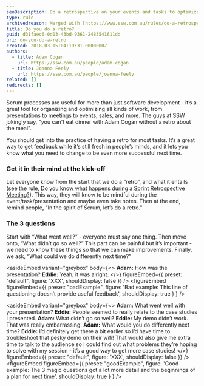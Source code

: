 ```yaml
---
seoDescription: Do a retrospective on your events and tasks to optimize future success with fresh feedback and improved processes.
type: rule
archivedreason: Merged with [https://www.ssw.com.au/rules/do-a-retrospective](/rules/do-a-retrospective)
title: Do you do a retro?
guid: d31faec6-0d03-43bd-9361-2483541611dd
uri: do-you-do-a-retro
created: 2018-03-15T04:19:31.0000000Z
authors:
  - title: Adam Cogan
    url: https://ssw.com.au/people/adam-cogan
  - title: Joanna Feely
    url: https://ssw.com.au/people/joanna-feely
related: []
redirects: []
---
```


Scrum processes are useful for more than just software development - it’s a great tool for organizing and optimizing all kinds of work, from presentations to meetings to events, sales, and more. The guys at SSW jokingly say, "you can't eat dinner with Adam Cogan without a retro about the meal".

You should get into the practice of having a retro for most tasks. It’s a great way to get feedback while it’s still fresh in people’s minds, and it lets you know what you need to change to be even more successful next time.
### Get it in their mind at the kick-off

Let everyone know from the start that we do a “retro”, and what it entails (see the rule, [Do you know what happens during a Sprint Retrospective Meeting?](/do-you-know-what-happens-at-a-sprint-retrospective-meeting)). This way, they will know to be mindful during the event/task/presentation and maybe even take notes.
Then at the end, remind people, “In the spirit of Scrum, let’s do a retro.”

### The 3 questions

Start with “What went well?” - everyone must say one thing.
Then move onto, “What didn’t go so well?” This part can be painful but it’s important - we need to know these things so that we can make improvements.
Finally, we ask, “What could we do differently next time?”

<asideEmbed
  variant="greybox"
  body={<>
    **Adam:** How was the presentation?
**Eddie:** Yeah, it was alright.
  </>}
  figureEmbed={{
    preset: "default",
    figure: 'XXX',
    shouldDisplay: false
  }}
/>
<figureEmbed figureEmbed={{
  preset: "badExample",
  figure: 'Bad example: This line of questioning doesn’t provide useful feedback',
  shouldDisplay: true
} } />


<asideEmbed
  variant="greybox"
  body={<>
    **Adam:** What went well with your presentation?
**Eddie:** People seemed to really relate to the case studies I presented.
**Adam:** What didn’t go so well?
**Eddie:** My demo didn’t work. That was really embarrassing.
**Adam:** What would you do differently next time?
**Eddie:** I’d definitely get there a bit earlier so I’d have time to troubleshoot that pesky demo on their wifi! That would also give me extra time to talk to the audience so I could find out what problems they’re hoping to solve with my session - it’s a good way to get more case studies!
  </>}
  figureEmbed={{
    preset: "default",
    figure: 'XXX',
    shouldDisplay: false
  }}
/>
<figureEmbed figureEmbed={{
  preset: "goodExample",
  figure: 'Good example: The 3 magic questions got a lot more detail and the beginnings of a plan for next time',
  shouldDisplay: true
} } />

